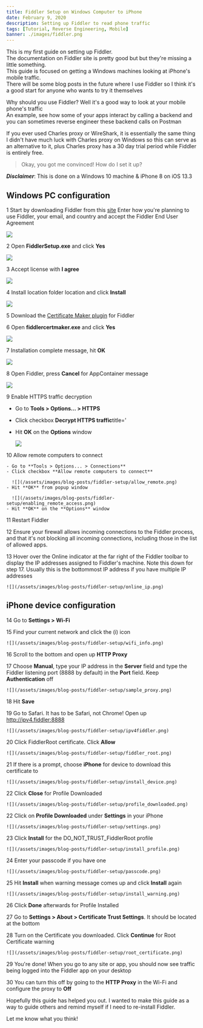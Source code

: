 ```yaml
---
title: Fiddler Setup on Windows Computer to iPhone
date: February 9, 2020
description: Setting up Fiddler to read phone traffic
tags: [Tutorial, Reverse Engineering, Mobile]
banner: ./images/fiddler.png
---
```


This is my first guide on setting up Fiddler.  
The documentation on Fiddler site is pretty good but but they're missing a little something.  
This guide is focused on getting a Windows machines looking at iPhone's mobile traffic.  
There will be some blog posts in the future where I use Fiddler so I think it's a good start for anyone who wants to try it themselves  

Why should you use Fiddler? Well it's a good way to look at your mobile phone's traffic  
An example, see how some of your apps interact by calling a backend and you can sometimes reverse engineer these backend calls on Postman  

If you ever used Charles proxy or WireShark, it is essentially the same thing  
I didn't have much luck with Charles proxy on Windows so this can serve as an alternative to it,
plus Charles proxy has a 30 day trial period while Fiddler is entirely free.

> Okay, you got me convinced! How do I set it up?

**_Disclaimer_**: This is done on a Windows 10 machine & iPhone 8 on iOS 13.3

## Windows PC configuration

<Badge>1</Badge> Start by downloading Fiddler from this [site](https://www.telerik.com/download/fiddler)
   Enter how you're planning to use Fiddler, your email, and country and accept the Fiddler End User Agreement

   ![](/assets/images/blog-posts/fiddler-setup/download.png)

<Badge>2</Badge> Open **FiddlerSetup.exe** and click **Yes**

   ![](/assets/images/blog-posts/fiddler-setup/fiddler_uac.png)

<Badge>3</Badge> Accept license with **I agree** 

   ![](/assets/images/blog-posts/fiddler-setup/license_agreement.png)

<Badge>4</Badge> Install location folder location and click **Install**

   ![](/assets/images/blog-posts/fiddler-setup/installation_folder.png)

<Badge>5</Badge> Download the [Certificate Maker plugin](https://telerik-fiddler.s3.amazonaws.com/fiddler/addons/fiddlercertmaker.exe) for Fiddler

<Badge>6</Badge> Open **fiddlercertmaker.exe** and click **Yes**

   ![](/assets/images/blog-posts/fiddler-setup/cert_maker_uac.png)

<Badge>7</Badge> Installation complete message, hit **OK**

   ![](/assets/images/blog-posts/fiddler-setup/cert_maker_setup_complete.png)

<Badge>8</Badge> Open Fiddler, press **Cancel** for AppContainer message

   ![](/assets/images/blog-posts/fiddler-setup/appcontainer.png)

<Badge>9</Badge> Enable HTTPS traffic decryption

   - Go to **Tools > Options... > HTTPS**
   - Click checkbox **Decrypt HTTPS traffic**title='
   - Hit **OK** on the **Options** window

     ![](/assets/images/blog-posts/fiddler-setup/decrypt_https.png)

<Badge>10</Badge> Allow remote computers to connect   

    - Go to **Tools > Options... > Connections**
    - Click checkbox **Allow remote computers to connect**

      ![](/assets/images/blog-posts/fiddler-setup/allow_remote.png)
    - Hit **OK** from popup window

      ![](/assets/images/blog-posts/fiddler-setup/enabling_remote_access.png)
    - Hit **OK** on the **Options** window

<Badge>11</Badge> Restart Fiddler

<Badge>12</Badge> Ensure your firewall allows incoming connections to the Fiddler process, and that it's not blocking all incoming connections, including those in the list of allowed apps.

<Badge>13</Badge> Hover over the Online indicator at the far right of the Fiddler toolbar to display the IP addresses assigned to Fiddler's machine. Note this down for step 17. Usually this is the bottommost IP address if you have multiple IP addresses
   
    ![](/assets/images/blog-posts/fiddler-setup/online_ip.png)

## iPhone device configuration

<Badge>14</Badge> Go to **Settings > Wi-Fi**

<Badge>15</Badge> Find your current network and click the (i) icon
   
    ![](/assets/images/blog-posts/fiddler-setup/wifi_info.png)

<Badge>16</Badge> Scroll to the bottom and open up **HTTP Proxy**

<Badge>17</Badge> Choose **Manual**, type your IP address in the **Server** field and type the Fiddler listening port (8888 by default) in the **Port** field. Keep **Authentication** off
   
    ![](/assets/images/blog-posts/fiddler-setup/sample_proxy.png)

<Badge>18</Badge> Hit **Save**

<Badge>19</Badge> Go to Safari. It has to be Safari, not Chrome! Open up http://ipv4.fiddler:8888
   
    ![](/assets/images/blog-posts/fiddler-setup/ipv4fiddler.png)

<Badge>20</Badge> Click FiddlerRoot certificate. Click **Allow**
  
    ![](/assets/images/blog-posts/fiddler-setup/fiddler_root.png)

<Badge>21</Badge> If there is a prompt, choose **iPhone** for device to download this certificate to
  
    ![](/assets/images/blog-posts/fiddler-setup/install_device.png)

<Badge>22</Badge> Click **Close** for Profile Downloaded
   
    ![](/assets/images/blog-posts/fiddler-setup/profile_downloaded.png)

<Badge>22</Badge> Click on **Profile Downloaded** under **Settings** in your iPhone
   
    ![](/assets/images/blog-posts/fiddler-setup/settings.png)

<Badge>23</Badge> Click **Install** for the DO_NOT_TRUST_FiddlerRoot profile
  
    ![](/assets/images/blog-posts/fiddler-setup/install_profile.png)

<Badge>24</Badge> Enter your passcode if you have one
  
    ![](/assets/images/blog-posts/fiddler-setup/passcode.png)

<Badge>25</Badge> Hit **Install** when warning message comes up and click **Install** again
   
    ![](/assets/images/blog-posts/fiddler-setup/install_warning.png)

<Badge>26</Badge> Click **Done** afterwards for Profile Installed

<Badge>27</Badge> Go to **Settings > About > Certificate Trust Settings**. It should be located at the bottom

<Badge>28</Badge> Turn on the Certificate you downloaded. Click **Continue** for Root Certificate warning
    
    ![](/assets/images/blog-posts/fiddler-setup/root_certificate.png)

<Badge>29</Badge> You're done! When you go to any site or app, you should now see traffic being logged into the Fiddler app on your desktop

<Badge>30</Badge> You can turn this off by going to the **HTTP Proxy** in the Wi-Fi and configure the proxy to **Off**

Hopefully this guide has helped you out. I wanted to make this guide as a way to guide others and remind myself if I need to re-install Fiddler.  

Let me know what you think!

